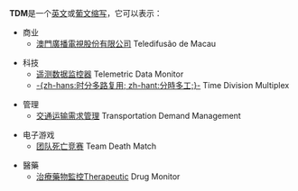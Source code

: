 '''TDM'''是一个[[英文|英文]]或[[葡文|葡文]][[缩写|缩写]]，它可以表示：
*商业
**[[澳門廣播電視股份有限公司|澳門廣播電視股份有限公司]] Teledifusão de Macau

*科技
**[[遥测数据监控器|遥测数据监控器]] Telemetric Data Monitor
**[[时分多路复用|-{zh-hans:时分多路复用; zh-hant:分時多工;}-]] Time Division Multiplex

*管理
**[[交通运输需求管理|交通运输需求管理]] Transportation Demand Management

*电子游戏
**[[死亡竞赛|团队死亡竞赛]] Team Death Match

*醫藥
**[[治療藥物監控|治療藥物監控]]Therapeutic Drug Monitor

{{disambig|Cat=三字拉丁字母缩写消歧义}}